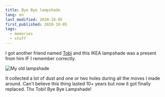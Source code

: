 ```yaml
---
title: Bye Bye lampshade
lang: en
last_modified: 2020-10-05
first_published: 2020-10-05
tags:
  - memories
  - stuff
---
```


I got another friend named [Tobi](/photos/people?name=tobego) and this IKEA lampshade was a present from him IF I
remember correctly.

![My old lampshade](./lampshade.jpg)

It collected a lot of dust and one or two holes during all the moves I made around. Can't believe this thing lasted 10+
years but now it got finally replaced. Thx Tobi! Bye Bye Lampshade!
